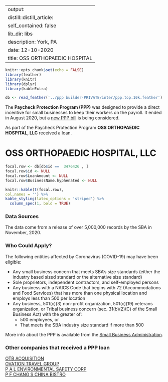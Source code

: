 
---
output:
  distill::distill_article:
    self_contained: false
    lib_dir: libs
description: York, PA 
date: 12-10-2020
title: OSS ORTHOPAEDIC HOSPITAL 
---




```r
knitr::opts_chunk$set(echo = FALSE)
library(feather)
library(knitr)
library(dplyr)
library(kableExtra)

db <- read_feather('../ppp builder-PRIVATE/inter/ppp.top.10k.feather')

```



The **Paycheck Protection Program (PPP)** was designed to provide a direct incentive for small businesses to keep their workers on the payroll. It ended in August 2020, but a [new PPP bill](https://thehill.com/policy/finance/529092-bipartisan-support-for-new-ppp-loans-gains-momentum-in-congress) is being considered.

As part of the Paycheck Protection Program **OSS ORTHOPAEDIC HOSPITAL, LLC** received a loan.


# OSS ORTHOPAEDIC HOSPITAL, LLC 

```r
focal.row <- db[db$id ==  3476426 , ]
focal.row$id <- NULL
focal.row$LoanAmount <- NULL
focal.row$BusinessName.hyphenated <- NULL

knitr::kable(t(focal.row), 
col.names = '') %>%
kable_styling(latex_options = 'striped') %>%
  column_spec(1, bold = TRUE)


```

### Data Sources

The data come from a release of over 5,000,000 records by the SBA in November, 2020.


### Who Could Apply?

The following entities affected by Coronavirus (COVID-19) may have been eligible:

+ Any small business concern that meets SBA’s size standards (either the industry based sized standard or the alternative size standard)
+ Sole proprietors, independent contractors, and self-employed persons
+ Any business with a NAICS Code that begins with 72 (Accommodations and Food Services) that has more than one physical location and employs less than 500 per location
+ Any business, 501(c)(3) non-profit organization, 501(c)(19) veterans organization, or Tribal business concern (sec. 31(b)(2)(C) of the Small Business Act) with the greater of:
  + 500 employees, or 
  + That meets the SBA industry size standard if more than 500


More info about the PPP is available from the [Small Business Administration](https://www.sba.gov/funding-programs/loans/coronavirus-relief-options/paycheck-protection-program).

 
### Other companies that received a PPP loan 
   
 [OTB ACQUISITION](/Paycheck-Protection-Program/3477525-OTB-ACQUISITION) <br> [OVATION TRAVEL GROUP](/Paycheck-Protection-Program/3484350-OVATION-TRAVEL-GROUP) <br> [P A L ENVIRONMENTAL SAFETY CORP](/Paycheck-Protection-Program/3490700-P-A-L-ENVIRONMENTAL-SAFETY-CORP) <br> [P F CHANG S CHINA BISTRO](/Paycheck-Protection-Program/3492619-P-F-CHANG-S-CHINA-BISTRO) <br>